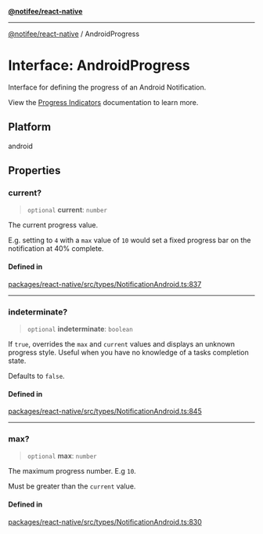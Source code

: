 [**@notifee/react-native**](react-native/reference/index)

***

[@notifee/react-native](react-native/reference/index) / AndroidProgress

# Interface: AndroidProgress

Interface for defining the progress of an Android Notification.

<Vimeo id="android-progress-summary" caption="Android Progress (w/ Big Picture Style)" />

View the [Progress Indicators](/react-native/android/progress-indicators) documentation to learn more.

## Platform

android

## Properties

### current?

> `optional` **current**: `number`

The current progress value.

E.g. setting to `4` with a `max` value of `10` would set a fixed progress bar on the notification at 40% complete.

#### Defined in

[packages/react-native/src/types/NotificationAndroid.ts:837](https://github.com/invertase/notifee/blob/main/packages/react-native/src/types/NotificationAndroid.ts#L837)

***

### indeterminate?

> `optional` **indeterminate**: `boolean`

If `true`, overrides the `max` and `current` values and displays an unknown progress style. Useful when you have no
knowledge of a tasks completion state.

Defaults to `false`.

#### Defined in

[packages/react-native/src/types/NotificationAndroid.ts:845](https://github.com/invertase/notifee/blob/main/packages/react-native/src/types/NotificationAndroid.ts#L845)

***

### max?

> `optional` **max**: `number`

The maximum progress number. E.g `10`.

Must be greater than the `current` value.

#### Defined in

[packages/react-native/src/types/NotificationAndroid.ts:830](https://github.com/invertase/notifee/blob/main/packages/react-native/src/types/NotificationAndroid.ts#L830)
